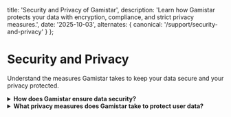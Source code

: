 
  title: 'Security and Privacy of Gamistar',
  description:
    'Learn how Gamistar protects your data with encryption, compliance, and strict privacy measures.',
  date: '2025-10-03',
  alternates: {
    canonical: '/support/security-and-privacy'
  }
};

# Security and Privacy

Understand the measures Gamistar takes to keep your data secure and your privacy protected.

<details>
  <summary><strong>How does Gamistar ensure data security?</strong></summary>

Gamistar prioritizes security at every step.  
All data is **encrypted in transit and at rest**, and we comply with major data protection regulations such as **GDPR** and **CCPA**.  

This ensures your sensitive communications remain protected against unauthorized access.
</details>

<details>
  <summary><strong>What privacy measures does Gamistar take to protect user data?</strong></summary>

All communications through Gamistar are **encrypted**.  
We follow **industry-standard security practices** to keep your data private and secure at all times.
</details>

